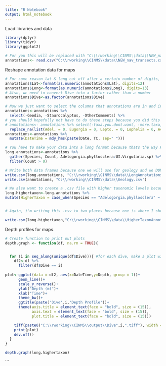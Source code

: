 ```yaml
---
title: "R Notebook"
output: html_notebook
---
```


Load libraries and data
```r
library(dplyr)
library(tidyr)
library(ggplot2)

# For you this will be replaced with "C:\\rworking\\CINMS\\data\\NEW_nav_transects.csv"
annotations<- read.csv("C:\\rworking\\CINMS\\data\\NEW_nav_transects.csv", header = TRUE)

```

Reshape annotation data for maps
```r
# For some reason lat & long cut off after a certain number of digits, and we need more for mapping purposes.
annotations$Lat<-format(as.numeric(annotations$Lat), digits=12)
annotations$Long<-format(as.numeric(annotations$Long), digits=13)
# Also, we need to convert Dive into a factor rather than a number
annotations$Dive<-as.factor(annotations$Dive)

# Now we just want to select the columns that annotations are in and in the format we want them (i.e. numbers), also we need to replace NAs as 0s 
annotations<-annotations %>%
  select(-Geodia, -Staurocalyptus, -OtherComments) %>%
# you should hopefully not have to do these steps because you did this in AssigningTransects.Rmd but I had to because I did not assign transects like that (even though I should have) so I would just run:
# annotations<- annotations %>% select(-taxa.you.dont.want, -more.taxa, -maybe.the.comments.too)
  replace_na(list(Adel. = 0, Eugorgia = 0, Lepto. = 0, Lophelia = 0, Acanthogorgia = 0, Muricea = 0, Swiftia = 0, Antipathes = 0, Paragorgia = 0, Plumarella = 0, Heterop = 0, Placogorgia = 0, Stylaster = 0, Flabellum = 0, UnknownOctocoral = 0, Desmophyllum = 0, Funiculina_Halipteris = 0, Acanthoptilum = 0, Pennatula = 0, Pennatulacea = 0, Ptilosarcus = 0, UnknownSponge = 0, Hexactinellida = 0, Demospongiae = 0, Farrea = 0, Rhizaxinella = 0, A.ZoanthidInjury = 0, E.ZoanthidInjury = 0, Debris = 0)) %>%
annotations<-annotations %>%  
  mutate(DateTime = mdy_hms(paste(Date, TC, sep=" ")))

# You have to make your data into a long format because thats the way R likes it and honestly thats the way GIS will undersand it best too. Make sure the colon separates your first and last taxon columns.
long.annotations<-annotations %>%
  gather(Species, Count, Adelogorgia.phyllosclera:UI.Virgularia.sp) %>% 
  filter(Count > 0)

# Write both data frames because one we will use for geology and we DONT want each annotation as its own row for that and one we will use for the annotations. I'm writing mine to both places I keep data but you should JUST write yours to one place you are keeping data.
write.csv(long.annotations, "C:\\rworking\\CINMS\\data\\LongAnnotations.csv")
write.csv(annotations, "C:\\rworking\\CINMS\\data\\Geology.csv")

# We also want to create a .csv file with higher taxonomic levels because its easier to see on a map so we are recoding each species to that.
long.highertaxon<-long.annotations %>%
mutate(HigherTaxon = case_when(Species == "Adelogorgia.phyllosclera" ~ "gorgonian",Species == "Anthomastus.ritteri" ~ "soft coral",Species == "Craniella.arb" ~ "demosponge",Species == "Dromalia.alexandri" ~ "hydrozoan",Species == "Eugorgia.rubens" ~ "gorgonian",Species == "Halipteris.californica" ~ "sea pen",Species == "Leptogorgia.chilensis" ~ "gorgonian",Species == "Lophelia.pertusa.or.prolifera" ~ "Lophelia",Species == "Paragorgia.sp" ~ "gorgonian",Species == "Parazoanthus.lucificum._<50%.cover_" ~ "zoanthid",Species == "Parazoanthus.lucificum._>50%.cover_" ~ "zoanthid",Species == "Pennatula.phosphorea" ~ "sea pen",Species == "Ptilosarcus.gurneyi" ~ "sea pen",Species =="Ptilosarcus.gurneyi" ~ "sea pen",Species == "Stylissa.stipitata" ~ "demosponge",Species == "Stylatula.elongata" ~ "sea pen",Species == "Tethya.aurantia" ~ "demosponge",Species == "UI.Acanthogorgia.sp" ~ "gorgonian",Species == "UI.Antipathes.sp" ~ "black coral",Species == "UI.dead.Gorgonacea" ~ "dead gorgonian",Species == "UI.Gorgonacea" ~ "gorgonian",Species == "UI.Plumarella.sp" ~ "gorgonian",Species == "UI.Porifera" ~ "sponge",Species == "UI.Porifera._boot_" ~ "sponge",Species == "UI.Porifera._orange.branched_" ~ "sponge",Species == "UI.Porifera._white.branched_" ~ "sponge",Species == "UI.Porifera._yellow.branched_" ~ "sponge",Species == "UI.Porifera._hairy.boot_" ~ "sponge",Species == "UI.Porifera._laced_" ~ "sponge",Species == "UI.Porifera._lobed_" ~ "sponge",Species == "UI.Porifera._orange.lobed_" ~ "sponge",Species == "UI.Porifera._white.lobed_" ~ "sponge",Species == "UI.Porifera._yellow.lobed_" ~ "sponge",Species == "UI.Porifera._nipple_" ~ "sponge",Species == "UI.Porifera._orange.vase_" ~ "sponge",Species == "UI.Porifera._white.vase_" ~ "sponge",Species == "UI.Porifera._yellow.vase_" ~ "sponge",Species == "UI.Porifera.or.Bryozoa._lobed_" ~ "sponge",Species == "Spheciospongia.confoederata" ~ "sponge",Species == "UI.Swiftia.sp" ~ "gorgonian",Species == "UI.Virgularia.sp" ~ "sea pen"))


# Again, i'm writing this .csv to two places because one is where I should have been keeping all my data from the start (but didn't), and one is where GIS is connected to. For you this should be the same place.

write.csv(long.highertaxon,"C:\\rworking\\CINMS\\data\\HigherTaxonAnnotations.csv")
```

Depth profiles for maps
```r
# Create function to print out plots
depth.graph <- function(df, na.rm = TRUE){


  for (i in seq_along(unique(df$Dive))){ #for each dive, make a plot with TC (time) on the x axis and Depth(with reversed axis) on the y-axis
    df2<-df %>%
      filter(df$Dive == i)
    
plot<-ggplot(data = df2, aes(x=DateTime,y=Depth, group = 1))+ 
      geom_line()+
      scale_y_reverse()+
      ylab("Depth (m)")+
      xlab("Time")+
      theme_bw()+
      ggtitle(paste('Dive',i,'Depth Profile'))+
      theme(axis.title = element_text(face = "bold", size = (15)),
            axis.text = element_text(face = "bold", size = (15)),
            plot.title = element_text(face = "bold", size = (15)))

    tiff(paste0("C:\\rworking\\CINMS\\output\\Dive",i,".tiff"), width = 480, height = 400)
    print(plot)
    dev.off()
  }
}

depth.graph(long.highertaxon)

```

```

